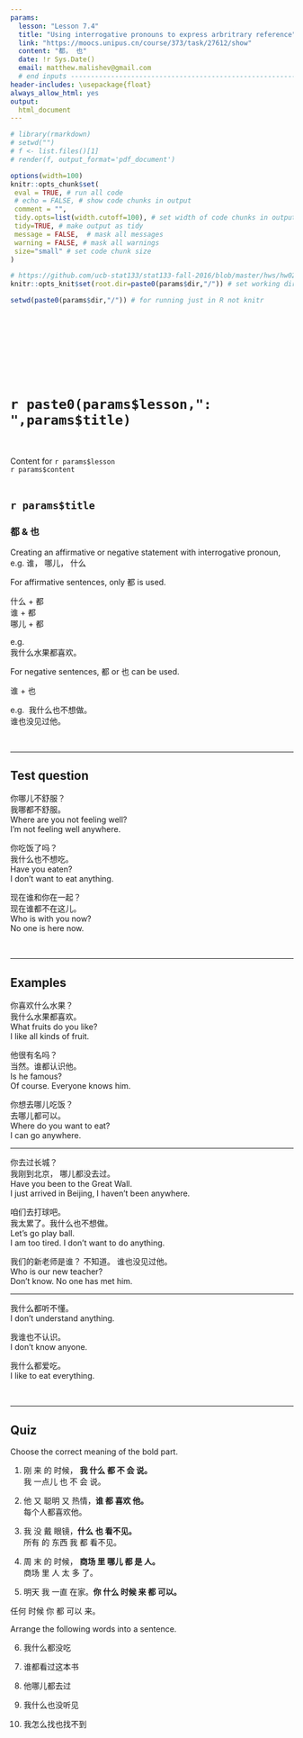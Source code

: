 ```yaml
---
params:
  lesson: "Lesson 7.4"
  title: "Using interrogative pronouns to express arbritrary reference"            
  link: "https://moocs.unipus.cn/course/373/task/27612/show"
  content: "都， 也"  
  date: !r Sys.Date()
  email: matthew.malishev@gmail.com    
  # end inputs ---------------------------------------------------------------
header-includes: \usepackage{float}
always_allow_html: yes
output:
  html_document 
---
```


```r
# library(rmarkdown)
# setwd("")
# f <- list.files()[1]
# render(f, output_format='pdf_document')
```

```r
options(width=100)
knitr::opts_chunk$set(
 eval = TRUE, # run all code
 # echo = FALSE, # show code chunks in output 
 comment = "",
 tidy.opts=list(width.cutoff=100), # set width of code chunks in output
 tidy=TRUE, # make output as tidy
 message = FALSE,  # mask all messages
 warning = FALSE, # mask all warnings 
 size="small" # set code chunk size
)

# https://github.com/ucb-stat133/stat133-fall-2016/blob/master/hws/hw02-tables-ggplot.Rmd
knitr::opts_knit$set(root.dir=paste0(params$dir,"/")) # set working dir

setwd(paste0(params$dir,"/")) # for running just in R not knitr
```

\  

\  

\  

\  

# `r paste0(params$lesson,": ",params$title)`    
\  

Content for `r params$lesson`  
`r params$content`      
\  

<!-- ____________________________________________________________________________ -->
<!-- ____________________________________________________________________________ -->
<!-- ____________________________________________________________________________ -->
<!-- start body -->  
  
## `r params$title`      

### 都 & 也    

Creating an affirmative or negative statement with interrogative pronoun, e.g. 谁， 哪儿， 什么      

For affirmative sentences, only 都 is used.  

什么 + 都   
谁 + 都      
哪儿 + 都     

e.g.  
我什么水果都喜欢。     

For negative sentences, 都 or 也 can be used.    

谁 + 也    

e.g. 
我什么也不想做。     
谁也没见过他。    

\  

******      
  
## Test question        

你哪儿不舒服？   
我哪都不舒服。  
Where are you not feeling well?    
I'm not feeling well anywhere.  

你吃饭了吗？    
我什么也不想吃。   
Have you eaten?    
I don't want to eat anything.    

现在谁和你在一起？    
现在谁都不在这儿。    
Who is with you now?  
No one is here now.  
  
\  

******      
    
## Examples   



你喜欢什么水果？    
我什么水果都喜欢。   
What fruits do you like?  
I like all kinds of fruit.  

他很有名吗？  
当然。谁都认识他。   
Is he famous?  
Of course. Everyone knows him.   

你想去哪儿吃饭？  
去哪儿都可以。    
Where do you want to eat?  
I can go anywhere.    

******   

你去过长城？          
我刚到北京， 哪儿都没去过。     
Have you been to the Great Wall.      
I just arrived in Beijing, I haven't been anywhere.    

咱们去打球吧。  
我太累了。我什么也不想做。    
Let's go play ball.  
I am too tired. I don't want to do anything.  

我们的新老师是谁？ 
不知道。 谁也没见过他。   
Who is our new teacher?  
Don't know. No one has met him.    

******  

我什么都听不懂。   
I don't understand anything.  

我谁也不认识。  
I don't know anyone.  

我什么都爱吃。  
I like to eat everything.  


\  

******      
  
## Quiz  

Choose the correct meaning of the bold part.    

1.  
刚 来 的 时候， **我  什么  都 不 会   说。**    
我 一点儿 也 不 会  说。      

2.  
他 又   聪明   又  热情，**谁 都  喜欢 他。**  
每个人都喜欢他。  

3.  
我 没 戴  眼镜，**什么  也 看不见。**  
所有  的 东西 我  都  看不见。  


4.  
周 末  的 时候， **商场   里 哪儿 都 是  人。**  
商场  里 人 太 多 了。  

5.  
明天  我  一直 在家。**你  什么  时候 来 都 可以。**  

任何  时候  你 都 可以 来。  

Arrange the following words into a sentence.  

6.  
我什么都没吃  

7.  
谁都看过这本书    

8.  
他哪儿都去过  

9.  
我什么也没听见             

10.  
我怎么找也找不到  

